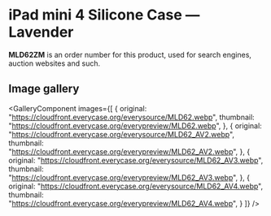 
# iPad mini 4 Silicone Case — Lavender

<Callout type='info' emoji='👉🏻'>**MLD62ZM** is an order number for this product, used for search engines, auction websites and such.</Callout>

## Image gallery

<GalleryComponent
    images={[
      {
        original: "https://cloudfront.everycase.org/everysource/MLD62.webp",
        thumbnail: "https://cloudfront.everycase.org/everypreview/MLD62.webp",
      },
      {
        original: "https://cloudfront.everycase.org/everysource/MLD62_AV2.webp",
        thumbnail: "https://cloudfront.everycase.org/everypreview/MLD62_AV2.webp",
      },
      {
        original: "https://cloudfront.everycase.org/everysource/MLD62_AV3.webp",
        thumbnail: "https://cloudfront.everycase.org/everypreview/MLD62_AV3.webp",
      },
      {
        original: "https://cloudfront.everycase.org/everysource/MLD62_AV4.webp",
        thumbnail: "https://cloudfront.everycase.org/everypreview/MLD62_AV4.webp",
      }
    ]}
  />
